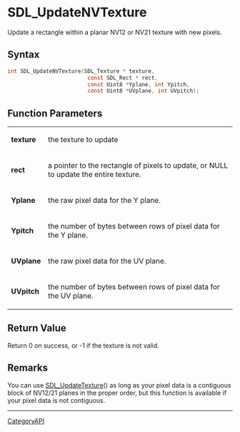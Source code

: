 = SDL_UpdateNVTexture =

Update a rectangle within a planar NV12 or NV21 texture with new pixels.

== Syntax ==

<syntaxhighlight lang='c'>
int SDL_UpdateNVTexture(SDL_Texture * texture,
                         const SDL_Rect * rect,
                         const Uint8 *Yplane, int Ypitch,
                         const Uint8 *UVplane, int UVpitch);
</syntaxhighlight>

== Function Parameters ==

{|
|'''texture'''
|the texture to update
|-
|'''rect'''
|a pointer to the rectangle of pixels to update, or NULL to update the entire texture.
|-
|'''Yplane'''
|the raw pixel data for the Y plane.
|-
|'''Ypitch'''
|the number of bytes between rows of pixel data for the Y plane.
|-
|'''UVplane'''
|the raw pixel data for the UV plane.
|-
|'''UVpitch'''
|the number of bytes between rows of pixel data for the UV plane.
|}

== Return Value ==

Return 0 on success, or -1 if the texture is not valid.

== Remarks ==

You can use [[SDL_UpdateTexture]]() as long as your pixel data is a
contiguous block of NV12/21 planes in the proper order, but this function
is available if your pixel data is not contiguous.

----
[[CategoryAPI]]


